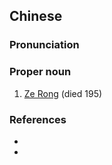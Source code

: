 ==Chinese==
{{zh-forms}}

===Pronunciation===
{{zh-pron
|m=Zé Róng
|cat=pn
}}

===Proper noun===
{{zh-proper noun}}

# [[w:Ze Rong|Ze Rong]] (died 195)

===References===
* {{pedialite|Ze Rong}}
* {{pedialite|笮融|lang=zh}}